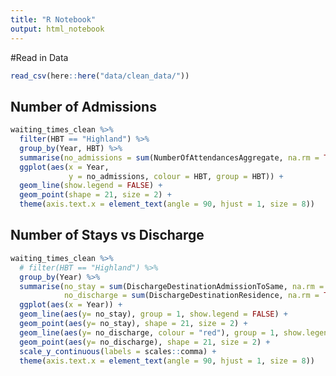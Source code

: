 ```yaml
---
title: "R Notebook"
output: html_notebook
---
```


#Read in Data
```r
read_csv(here::here("data/clean_data/"))
```

## Number of Admissions 
```r
waiting_times_clean %>% 
  filter(HBT == "Highland") %>% 
  group_by(Year, HBT) %>%
  summarise(no_admissions = sum(NumberOfAttendancesAggregate, na.rm = TRUE)) %>% 
  ggplot(aes(x = Year, 
             y = no_admissions, colour = HBT, group = HBT)) + 
  geom_line(show.legend = FALSE) +
  geom_point(shape = 21, size = 2) +
  theme(axis.text.x = element_text(angle = 90, hjust = 1, size = 8))
```

## Number of Stays vs Discharge 

```r
waiting_times_clean %>% 
  # filter(HBT == "Highland") %>% 
  group_by(Year) %>%
  summarise(no_stay = sum(DischargeDestinationAdmissionToSame, na.rm = TRUE), 
            no_discharge = sum(DischargeDestinationResidence, na.rm = TRUE)) %>% 
  ggplot(aes(x = Year)) + 
  geom_line(aes(y= no_stay), group = 1, show.legend = FALSE) +
  geom_point(aes(y= no_stay), shape = 21, size = 2) +
  geom_line(aes(y= no_discharge, colour = "red"), group = 1, show.legend = FALSE) +
  geom_point(aes(y= no_discharge), shape = 21, size = 2) +
  scale_y_continuous(labels = scales::comma) +
  theme(axis.text.x = element_text(angle = 90, hjust = 1, size = 8))
  
```


